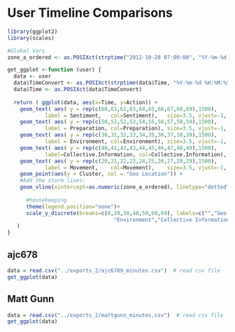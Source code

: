 User Timeline Comparisons
========================================================

```r
library(ggplot2)
library(scales)

#Global Vars
zone_a_ordered <- as.POSIXct(strptime("2012-10-28 07:00:00", "%Y-%m-%d %H:%M:%S"), tz="EST")

get_ggplot <-function (user) {
  data <- user
  data$TimeConvert <- as.POSIXct(strptime(data$Time, "%Y-%m-%d %H:%M:%S %z"), tz="EST")
  data$Time <- as.POSIXct(data$TimeConvert)
  
  return ( ggplot(data, aes(x=Time, y=Action)) +  
    geom_text( aes( y = rep(c(60,61,62,63,64,65,66,67,68,69),1500), 
            label = Sentiment,   col=Sentiment),   size=3.5, vjust=-1, angle=10) +
    geom_text( aes( y = rep(c(50,51,52,53,54,55,56,57,58,59),1500), 
            label = Preparation, col=Preparation), size=3.5, vjust=-1, angle=10) +
    geom_text( aes( y = rep(c(30,31,32,33,34,35,36,37,38,39),1500), 
            label = Environment, col=Environment), size=3.5, vjust=-1, angle=10) +
    geom_text( aes( y = rep(c(40,41,42,43,44,45,46,47,48,49),1500), 
            label=Collective.Information, col=Collective.Information), size=3.5, vjust=-1, angle=10) +
    geom_text( aes( y = rep(c(20,21,22,23,24,25,26,27,28,29),1500),    
            label = Movement,    col=Movement),    size=3.5, vjust=-1, angle=10) +
    geom_point(aes(y = Cluster, col = "Geo Location")) + 
    #Add the storm lines:
    geom_vline(xintercept=as.numeric(zone_a_ordered), linetype="dotted", label="Evacuation Ordered") +
     
      #housekeeping
      theme(legend.position="none")+
      scale_y_discrete(breaks=c(0,20,30,40,50,60,69), labels=c("","Geo Location", "Reported Movement", 
                                  "Environment","Collective Information", "Preparation", "Sentiment"))
   ) 
}

```

## ajc678
```r
data = read.csv("../exports_2/ajc6789_minutes.csv")  # read csv file 
get_ggplot(data)

```

## Matt Gunn
```r
data = read.csv("../exports_2/mattgunn_minutes.csv")  # read csv file 
get_ggplot(data)
```

